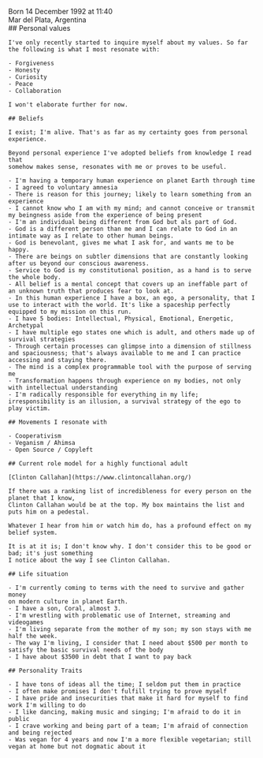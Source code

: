 


<Layout
  markdown={true}
  title="About Me"
  description="Photo gallery, birth date,
    astrological clientInformation, values, beliefs,
    life situation, personality." nav="about">
  <div class="mt8 text-center text-2xl font-bold">Born 14 December 1992 at 11:40</div>
  <div class="opacity-50 text-center mb12">Mar del Plata, Argentina</div>
  <PicsSpaceWithChildren />
  <div class="flex flex-col md:flex-row">
    <div class="md:w-1/2" style="mix-blend-mode: multiply">
      <Picture
        src={import("/src/assets/astro-chart.png")}
        alt="Astrological chart"
      />
    </div>
    <div class="md:w-1/2">
      <Picture
        src={import("/src/assets/human-design-chart.webp")}
        alt="Human design chart"
      />
    </div>
  </div>
  <div class="max-w-screen-md mx-auto px4">
    ## Personal values

    I've only recently started to inquire myself about my values. So far the following is what I most resonate with:

    - Forgiveness
    - Honesty
    - Curiosity
    - Peace
    - Collaboration

    I won't elaborate further for now.

    ## Beliefs

    I exist; I'm alive. That's as far as my certainty goes from personal experience.

    Beyond personal experience I've adopted beliefs from knowledge I read that
    somehow makes sense, resonates with me or proves to be useful.

    - I'm having a temporary human experience on planet Earth through time
    - I agreed to voluntary amnesia
    - There is reason for this journey; likely to learn something from an experience
    - I cannot know who I am with my mind; and cannot conceive or transmit my beingness aside from the experience of being present
    - I'm an individual being different from God but als part of God.
    - God is a different person than me and I can relate to God in an intimate way as I relate to other human beings.
    - God is benevolant, gives me what I ask for, and wants me to be happy.
    - There are beings on subtler dimensions that are constantly looking after us beyond our conscious awareness.
    - Service to God is my constitutional position, as a hand is to serve the whole body.
    - All belief is a mental concept that covers up an ineffable part of an unknown truth that produces fear to look at.
    - In this human experience I have a box, an ego, a personality, that I use to interact with the world. It's like a spaceship perfectly equipped to my mission on this run.
    - I have 5 bodies: Intellectual, Physical, Emotional, Energetic, Archetypal
    - I have multiple ego states one which is adult, and others made up of survival strategies
    - Through certain processes can glimpse into a dimension of stillness and spaciousness; that's always available to me and I can practice accessing and staying there.
    - The mind is a complex programmable tool with the purpose of serving me
    - Transformation happens through experience on my bodies, not only with intellectual understanding
    - I'm radically responsible for everything in my life; irresponsibility is an illusion, a survival strategy of the ego to play victim.

    ## Movements I resonate with

    - Cooperativism
    - Veganism / Ahimsa
    - Open Source / Copyleft

    ## Current role model for a highly functional adult

    [Clinton Callahan](https://www.clintoncallahan.org/)

    If there was a ranking list of incredibleness for every person on the planet that I know,
    Clinton Callahan would be at the top. My box maintains the list and puts him on a pedestal.

    Whatever I hear from him or watch him do, has a profound effect on my belief system.

    It is at it is; I don't know why. I don't consider this to be good or bad; it's just something
    I notice about the way I see Clinton Callahan.

    ## Life situation

    - I'm currently coming to terms with the need to survive and gather money
    on modern culture in planet Earth.
    - I have a son, Coral, almost 3.
    - I'm wrestling with problematic use of Internet, streaming and videogames
    - I'm living separate from the mother of my son; my son stays with me half the week.
    - The way I'm living, I consider that I need about $500 per month to satisfy the basic survival needs of the body
    - I have about $3500 in debt that I want to pay back

    ## Personality Traits

    - I have tons of ideas all the time; I seldom put them in practice
    - I often make promises I don't fulfill trying to prove myself
    - I have pride and insecurities that make it hard for myself to find work I'm willing to do
    - I like dancing, making music and singing; I'm afraid to do it in public
    - I crave working and being part of a team; I'm afraid of connection and being rejected
    - Was vegan for 4 years and now I'm a more flexible vegetarian; still vegan at home but not dogmatic about it

  </div>


</Layout>
